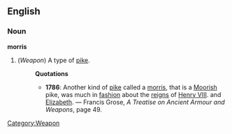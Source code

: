 ==English==
===Noun===
'''morris'''
# (''Weapon'') [[Category:Weapon]] A type of [[pike]].
#:'''Quotations'''
#:*'''1786''': Another kind of [[pike]] called a [[morris]], that is a [[Moorish]] pike, was much in [[fashion]] about the [[reign]]s of [[Henry VIII]]. and [[Elizabeth]]. &mdash; Francis Grose, ''A Treatise on Ancient Armour and Weapons'', page 49.